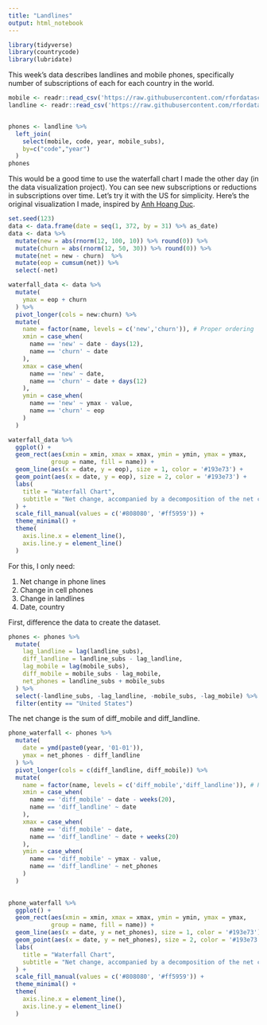 ```yaml
---
title: "Landlines"
output: html_notebook
---
```



```r
library(tidyverse)
library(countrycode)
library(lubridate)
```

This week's data describes landlines and mobile phones, specifically number of subscriptions of each for each country in the world. 

```r
mobile <- readr::read_csv('https://raw.githubusercontent.com/rfordatascience/tidytuesday/master/data/2020/2020-11-10/mobile.csv')
landline <- readr::read_csv('https://raw.githubusercontent.com/rfordatascience/tidytuesday/master/data/2020/2020-11-10/landline.csv')


phones <- landline %>% 
  left_join(
    select(mobile, code, year, mobile_subs),
    by=c("code","year")
  )
phones
```


This would be a good time to use the waterfall chart I made the other day (in the data visualization project). You can see new subscriptions or reductions in subscriptions over time. Let's try it with the US for simplicity. Here's the original visualization I made, inspired by [Anh Hoang Duc](https://anhhoangduc.com/blog/create-waterfall-chart-with-ggplot2/).

```r
set.seed(123)
data <- data.frame(date = seq(1, 372, by = 31) %>% as_date)
data <- data %>% 
  mutate(new = abs(rnorm(12, 100, 10)) %>% round(0)) %>% 
  mutate(churn = abs(rnorm(12, 50, 30)) %>% round(0)) %>% 
  mutate(net = new - churn)  %>% 
  mutate(eop = cumsum(net)) %>% 
  select(-net)

waterfall_data <- data %>% 
  mutate(
    ymax = eop + churn
  ) %>% 
  pivot_longer(cols = new:churn) %>% 
  mutate(
    name = factor(name, levels = c('new','churn')), # Proper ordering
    xmin = case_when(
      name == 'new' ~ date - days(12),
      name == 'churn' ~ date
    ),
    xmax = case_when(
      name == 'new' ~ date,
      name == 'churn' ~ date + days(12)
    ),
    ymin = case_when(
      name == 'new' ~ ymax - value,
      name == 'churn' ~ eop
    )
  )

waterfall_data %>% 
  ggplot() + 
  geom_rect(aes(xmin = xmin, xmax = xmax, ymin = ymin, ymax = ymax,
            group = name, fill = name)) + 
  geom_line(aes(x = date, y = eop), size = 1, color = '#193e73') + 
  geom_point(aes(x = date, y = eop), size = 2, color = '#193e73') + 
  labs(
    title = "Waterfall Chart",
    subtitle = "Net change, accompanied by a decomposition of the net change"
  ) + 
  scale_fill_manual(values = c('#808080', '#ff5959')) + 
  theme_minimal() + 
  theme(
    axis.line.x = element_line(),
    axis.line.y = element_line()
  )
```

For this, I only need:

1. Net change in phone lines
2. Change in cell phones
3. Change in landlines
4. Date, country

First, difference the data to create the dataset.

```r
phones <- phones %>% 
  mutate(
    lag_landline = lag(landline_subs),
    diff_landline = landline_subs - lag_landline,
    lag_mobile = lag(mobile_subs),
    diff_mobile = mobile_subs - lag_mobile,
    net_phones = landline_subs + mobile_subs
  ) %>% 
  select(-landline_subs, -lag_landline, -mobile_subs, -lag_mobile) %>% 
  filter(entity == "United States")
```


The net change is the sum of diff_mobile and diff_landline. 

```r
phone_waterfall <- phones %>% 
  mutate(
    date = ymd(paste0(year, '01-01')),
    ymax = net_phones - diff_landline
  ) %>% 
  pivot_longer(cols = c(diff_landline, diff_mobile)) %>% 
  mutate(
    name = factor(name, levels = c('diff_mobile','diff_landline')), # Proper ordering
    xmin = case_when(
      name == 'diff_mobile' ~ date - weeks(20),
      name == 'diff_landline' ~ date
    ),
    xmax = case_when(
      name == 'diff_mobile' ~ date,
      name == 'diff_landline' ~ date + weeks(20)
    ),
    ymin = case_when(
      name == 'diff_mobile' ~ ymax - value,
      name == 'diff_landline' ~ net_phones
    )
  )
  

phone_waterfall %>% 
  ggplot() + 
  geom_rect(aes(xmin = xmin, xmax = xmax, ymin = ymin, ymax = ymax,
            group = name, fill = name)) + 
  geom_line(aes(x = date, y = net_phones), size = 1, color = '#193e73') + 
  geom_point(aes(x = date, y = net_phones), size = 2, color = '#193e73') + 
  labs(
    title = "Waterfall Chart",
    subtitle = "Net change, accompanied by a decomposition of the net change"
  ) + 
  scale_fill_manual(values = c('#808080', '#ff5959')) + 
  theme_minimal() + 
  theme(
    axis.line.x = element_line(),
    axis.line.y = element_line()
  )
```


